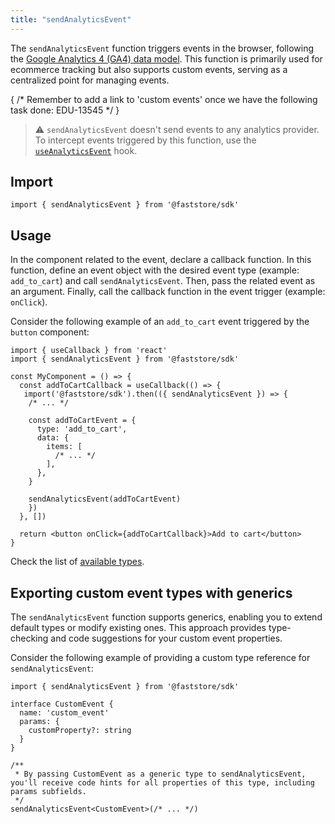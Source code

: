 ```yaml
---
title: "sendAnalyticsEvent"
---
```


The `sendAnalyticsEvent` function triggers events in the browser, following the [Google Analytics 4 (GA4) data model](https://developers.google.com/analytics/devguides/collection/ga4/reference/events). This function is primarily used for ecommerce tracking but also supports custom events, serving as a centralized point for managing events.

{ /* Remember to add a link to 'custom events' once we have the following task done: EDU-13545 */ }

> ⚠️ `sendAnalyticsEvent` doesn't send events to any analytics provider. To intercept events triggered by this function, use the [`useAnalyticsEvent`](https://developers.vtex.com/docs/guides/faststore/analytics-use-analytics-event) hook.

## Import

```tsx
import { sendAnalyticsEvent } from '@faststore/sdk'
```

## Usage

In the component related to the event, declare a callback function. In this function, define an event object with the desired event type (example: `add_to_cart`) and call `sendAnalyticsEvent`. Then, pass the related event as an argument. Finally, call the callback function in the event trigger (example: `onClick`).

Consider the following example of an `add_to_cart` event triggered by the `button` component:

```tsx
import { useCallback } from 'react'
import { sendAnalyticsEvent } from '@faststore/sdk'

const MyComponent = () => {
  const addToCartCallback = useCallback(() => {
   import('@faststore/sdk').then(({ sendAnalyticsEvent }) => {
    /* ... */

    const addToCartEvent = {
      type: 'add_to_cart',
      data: {
        items: [
          /* ... */
        ],
      },
    }

    sendAnalyticsEvent(addToCartEvent)
    })
  }, [])

  return <button onClick={addToCartCallback}>Add to cart</button>
}
```

Check the list of [available types](https://developers.vtex.com/docs/guides/faststore/analytics-overview#list-of-native-event-types).

## Exporting custom event types with generics

The `sendAnalyticsEvent` function supports generics, enabling you to extend default types or modify existing ones. This approach provides type-checking and code suggestions for your custom event properties.

Consider the following example of providing a custom type reference for `sendAnalyticsEvent`:

```tsx
import { sendAnalyticsEvent } from '@faststore/sdk'

interface CustomEvent {
  name: 'custom_event'
  params: {
    customProperty?: string
  }
}

/**
 * By passing CustomEvent as a generic type to sendAnalyticsEvent, you'll receive code hints for all properties of this type, including params subfields.
 */
sendAnalyticsEvent<CustomEvent>(/* ... */)
```
